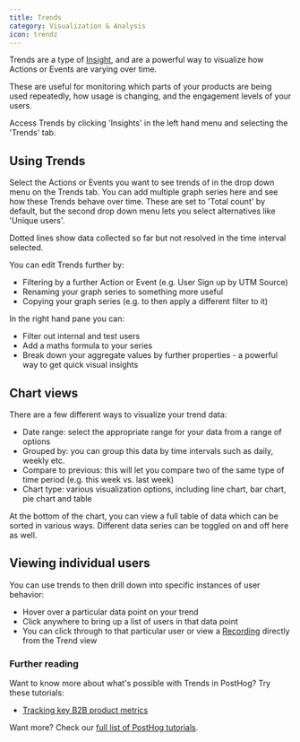 ```yaml
---
title: Trends
category: Visualization & Analysis
icon: trendz
---
```


<FeatureAvailability allPlans />

Trends are a type of [Insight](/docs/user-guides/insights), and are a powerful way to visualize how Actions or Events are varying over time.

These are useful for monitoring which parts of your products are being used repeatedly, how usage is changing, and the engagement levels of your users.

Access Trends by clicking 'Insights' in the left hand menu and selecting the 'Trends' tab.

## Using Trends

Select the Actions or Events you want to see trends of in the drop down menu on the Trends tab. You can add multiple graph series here and see how these Trends behave over time. These are set to 'Total count' by default, but the second drop down menu lets you select alternatives like 'Unique users'.

Dotted lines show data collected so far but not resolved in the time interval selected.

You can edit Trends further by:

-   Filtering by a further Action or Event (e.g. User Sign up by UTM Source)
-   Renaming your graph series to something more useful
-   Copying your graph series (e.g. to then apply a different filter to it)

In the right hand pane you can:

-   Filter out internal and test users
-   Add a maths formula to your series
-   Break down your aggregate values by further properties - a powerful way to get quick visual insights

## Chart views

There are a few different ways to visualize your trend data:

-   Date range: select the appropriate range for your data from a range of options
-   Grouped by: you can group this data by time intervals such as daily, weekly etc.
-   Compare to previous: this will let you compare two of the same type of time period (e.g. this week vs. last week)
-   Chart type: various visualization options, including line chart, bar chart, pie chart and table

At the bottom of the chart, you can view a full table of data which can be sorted in various ways. Different data series can be toggled on and off here as well.

## Viewing individual users

You can use trends to then drill down into specific instances of user behavior:

-   Hover over a particular data point on your trend
-   Click anywhere to bring up a list of users in that data point
-   You can click through to that particular user or view a [Recording](/docs/user-guides/recordings) directly from the Trend view

### Further reading

Want to know more about what's possible with Trends in PostHog? Try these tutorials:

-   [Tracking key B2B product metrics](/tutorials/b2b)

Want more? Check our [full list of PostHog tutorials](https://posthog.com/tutorials).
